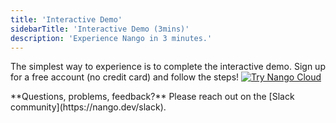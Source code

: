 ```yaml
---
title: 'Interactive Demo'
sidebarTitle: 'Interactive Demo (3mins)'
description: 'Experience Nango in 3 minutes.'
---
```


The simplest way to experience is to complete the interactive demo. Sign up for a free account (no credit card) and follow the steps! 
<a href="https://app.nango.dev/signup" target="_blank">
  <img alt="Try Nango Cloud" src="/images/nango-deploy-button.svg" noZoom />
</a>

<Info>
**Questions, problems, feedback?** Please reach out on the [Slack community](https://nango.dev/slack).
</Info>